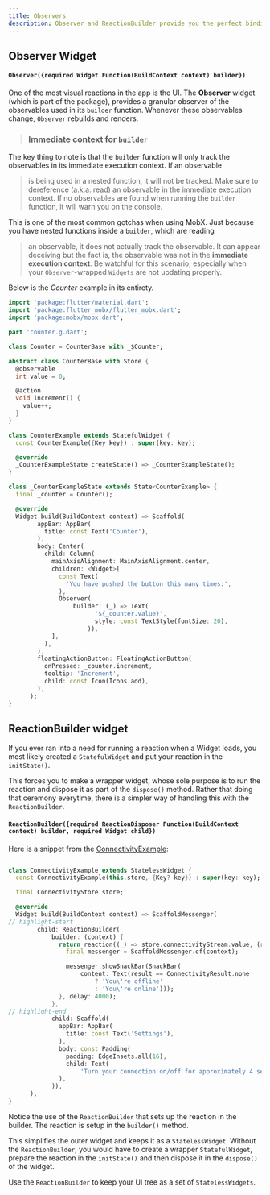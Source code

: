 ```yaml
---
title: Observers
description: Observer and ReactionBuilder provide you the perfect binding for using MobX with Flutter
---
```



## Observer Widget

#### `Observer({required Widget Function(BuildContext context) builder})`

One of the most visual reactions in the app is the UI. The **Observer** widget (which is part of the <PubBadge name="flutter_mobx" /> package),
provides a granular observer of the observables used in its `builder` function.
Whenever these observables change, `Observer` rebuilds and renders.

> ### Immediate context for `builder`

The key thing to note is that the `builder` function will only track the observables in its immediate execution context. If an observable

> is being used in a nested function, it will not be tracked. Make sure to dereference (a.k.a. read) an observable in the immediate
> execution context. If no observables are found when running the `builder` function, it will warn you on the console.

This is one of the most common gotchas when using MobX. Just because you have nested functions inside a `builder`, which are reading

> an observable, it does not actually track the observable. It can appear deceiving but the fact is, the observable was not in the
> **immediate execution context**. Be watchful for this scenario, especially when your `Observer`-wrapped `Widgets` are not updating properly.

Below is the _Counter_ example in its entirety.

```dart
import 'package:flutter/material.dart';
import 'package:flutter_mobx/flutter_mobx.dart';
import 'package:mobx/mobx.dart';

part 'counter.g.dart';

class Counter = CounterBase with _$Counter;

abstract class CounterBase with Store {
  @observable
  int value = 0;

  @action
  void increment() {
    value++;
  }
}

class CounterExample extends StatefulWidget {
  const CounterExample({Key key}) : super(key: key);

  @override
  _CounterExampleState createState() => _CounterExampleState();
}

class _CounterExampleState extends State<CounterExample> {
  final _counter = Counter();

  @override
  Widget build(BuildContext context) => Scaffold(
        appBar: AppBar(
          title: const Text('Counter'),
        ),
        body: Center(
          child: Column(
            mainAxisAlignment: MainAxisAlignment.center,
            children: <Widget>[
              const Text(
                'You have pushed the button this many times:',
              ),
              Observer(
                  builder: (_) => Text(
                        '${_counter.value}',
                        style: const TextStyle(fontSize: 20),
                      )),
            ],
          ),
        ),
        floatingActionButton: FloatingActionButton(
          onPressed: _counter.increment,
          tooltip: 'Increment',
          child: const Icon(Icons.add),
        ),
      );
}
```

## ReactionBuilder widget

If you ever ran into a need for running a reaction when a Widget loads, you most likely created a `StatefulWidget`
and put your reaction in the `initState()`.

This forces you to make a wrapper widget, whose sole purpose is to run the
reaction and dispose it as part of the `dispose()` method. Rather that doing that ceremony everytime, there is a simpler
way of handling this with the `ReactionBuilder`.

#### `ReactionBuilder({required ReactionDisposer Function(BuildContext context) builder, required Widget child})`

Here is a snippet from the [ConnectivityExample](/examples/connectivity):

```dart

class ConnectivityExample extends StatelessWidget {
  const ConnectivityExample(this.store, {Key? key}) : super(key: key);

  final ConnectivityStore store;

  @override
  Widget build(BuildContext context) => ScaffoldMessenger(
// highlight-start
        child: ReactionBuilder(
            builder: (context) {
              return reaction((_) => store.connectivityStream.value, (result) {
                final messenger = ScaffoldMessenger.of(context);

                messenger.showSnackBar(SnackBar(
                    content: Text(result == ConnectivityResult.none
                        ? 'You\'re offline'
                        : 'You\'re online')));
              }, delay: 4000);
            },
// highlight-end
            child: Scaffold(
              appBar: AppBar(
                title: const Text('Settings'),
              ),
              body: const Padding(
                padding: EdgeInsets.all(16),
                child: Text(
                    'Turn your connection on/off for approximately 4 seconds to see the app respond to changes in your connection status.'),
              ),
            )),
      );
}

```

Notice the use of the `ReactionBuilder` that sets up the reaction in the builder. The reaction is setup in the `builder()` method.

This simplifies the outer widget and keeps it as a `StatelessWidget`.
Without the `ReactionBuilder`, you would have to create a wrapper `StatefulWidget`, prepare the reaction in the `initState()` and then dispose it in the `dispose()` of the widget.

Use the `ReactionBuilder` to keep your UI tree as a set of `StatelessWidgets`.
